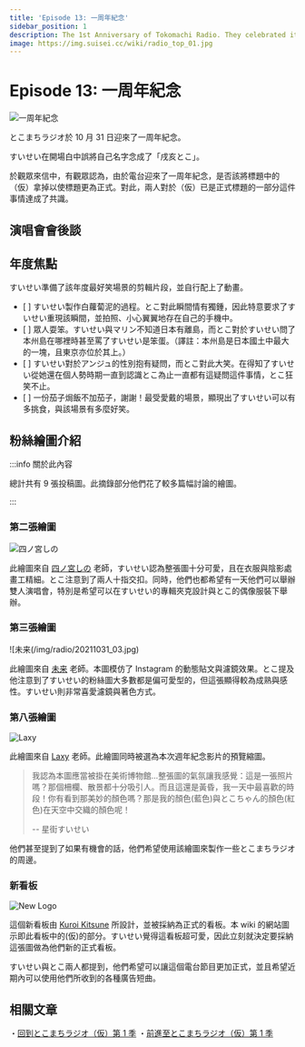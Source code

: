 ```yaml
---
title: 'Episode 13: 一周年紀念'
sidebar_position: 1
description: The 1st Anniversary of Tokomachi Radio. They celebrated it in a special way and introduced a lot of fan works.
image: https://img.suisei.cc/wiki/radio_top_01.jpg
---
```



# Episode 13: 一周年紀念

<Date D="2021-10-31" />

![一周年紀念](/img/radio/20211031_01.jpg)

> <YTLink Id="Ql5YkeQ6iDg" />

とこまちラジオ於 10 月 31 日迎來了一周年紀念。

すいせい在開場白中誤將自己名字念成了「戌亥とこ」。

於觀眾來信中，有觀眾認為，由於電台迎來了一周年紀念，是否該將標題中的（仮）拿掉以使標題更為正式。對此，兩人對於（仮）已是正式標題的一部分這件事情達成了共識。

## 演唱會會後談

<FYI Topic="Stellar into the GALAXY" Desc="/topics/suisei_galaxy#after-talk" />

## 年度焦點

すいせい準備了該年度最好笑場景的剪輯片段，並自行配上了動畫。

- [ <YTTime Id="Ql5YkeQ6iDg" Time="15:27" /> ] すいせい製作白蘿蔔泥的過程。とこ對此瞬間情有獨鍾，因此特意要求了すいせい重現該瞬間，並拍照、小心翼翼地存在自己的手機中。
- [ <YTTime Id="Ql5YkeQ6iDg" Time="17:54" /> ] 眾人耍笨。すいせい與マリン不知道日本有離島，而とこ對於すいせい問了本州島在哪裡時甚至罵了すいせい是笨蛋。（譯註：本州島是日本國土中最大的一塊，且東京亦位於其上。）
- [ <YTTime Id="Ql5YkeQ6iDg" Time="20:49" /> ] すいせい對於アンジュ的性別抱有疑問，而とこ對此大笑。在得知了すいせい從她還在個人勢時期一直到認識とこ為止一直都有這疑問這件事情，とこ狂笑不止。
- [ <YTTime Id="Ql5YkeQ6iDg" Time="24:18" /> ] 一份茄子焗飯不加茄子，謝謝！最受愛戴的場景，顯現出了すいせい可以有多挑食，與該場景有多麼好笑。

## 粉絲繪圖介紹

:::info 關於此內容

總計共有 9 張投稿圖。此摘錄部分他們花了較多篇幅討論的繪圖。

:::

### 第二張繪圖

![四ノ宮しの](/img/radio/20211031_02.jpg)

> <YTTime Id="Ql5YkeQ6iDg" Time="32:58" Desc="第二張繪圖" />

此繪圖來自 [<SNSIcon Name="twitter" /> 四ノ宮しの](https://twitter.com/sinosino141/status/1413111074363113475) 老師，すいせい認為整張圖十分可愛，且在衣服與陰影處畫工精細。とこ注意到了兩人十指交扣。同時，他們也都希望有一天他們可以舉辦雙人演唱會，特別是希望可以在すいせい的專輯夾克設計與とこ的偶像服裝下舉辦。

### 第三張繪圖

![未来(/img/radio/20211031_03.jpg)

> <YTTime Id="Ql5YkeQ6iDg" Time="34:20" Desc="第三張繪圖" />

<!--The homepage SD character also came from Mirai-sensei.-->

此繪圖來自 [<SNSIcon Name="twitter" /> 未来](https://twitter.com/_MIRAI99/status/1449125357781540866) 老師。本圖模仿了 Instagram 的動態貼文與濾鏡效果。とこ提及他注意到了すいせい的粉絲圖大多數都是偏可愛型的，但這張顯得較為成熟與感性。すいせい則非常喜愛濾鏡與著色方式。

<!--
## The 4th illustration

> <YTTime Id="Ql5YkeQ6iDg" Time="35:51" Desc="The 4th illustration" />

![Arua](/img/radio/20211031_06.jpg)

Suisei loved this piece a lot. They thought it should be mounted in a frame and go to the art museum. They also loved the coloring and how the illustrator drew the hair. Suisei was wearing hololive's idol outfit and Toko was wearing hers. They thought it was a perfect match.
-->

### 第八張繪圖

![Laxy](/img/radio/20211031_04.jpg)

> <YTTime Id="Ql5YkeQ6iDg" Time="45:40" Desc="第八張繪圖" />

此繪圖來自 [<SNSIcon Name="twitter" /> Laxy](https://twitter.com/laxyiii/status/1451854024609714183) 老師。此繪圖同時被選為本次週年紀念影片的預覽縮圖。

> 我認為本圖應當被掛在美術博物館...整張圖的氣氛讓我感覺：這是一張照片嗎？那個柵欄、散景都十分吸引人。而且這還是黃昏，我一天中最喜歡的時段！你有看到那美妙的顏色嗎？那是我的顏色(藍色)與とこちゃん的顏色(紅色)在天空中交織的顏色呢！
>
> -- 星街すいせい

他們甚至提到了如果有機會的話，他們希望使用該繪圖來製作一些とこまちラジオ的周邊。

### 新看板

![New Logo](/img/radio/20211031_05.jpg)

> <YTTime Id="Ql5YkeQ6iDg" Time="47:37" Desc="The New Logo" />

這個新看板由 [<SNSIcon Name="twitter" /> Kuroi Kitsune](https://twitter.com/SensaiWorks/status/1452644622702825476) 所設計，並被採納為正式的看板。本 wiki 的網站圖示即此看板中的(仮)的部分。すいせい覺得這看板超可愛，因此立刻就決定要採納這張圖做為他們新的正式看板。

すいせい與とこ兩人都提到，他們希望可以讓這個電台節目更加正式，並且希望近期內可以使用他們所收到的各種廣告短曲。

## 相關文章

・[回到とこまちラジオ（仮）第 1 季](/radio/tokomachi_radio_s1#summary-of-season-1)
・[前進至とこまちラジオ（仮）第 1 季](/radio/tokomachi_radio_s2)
